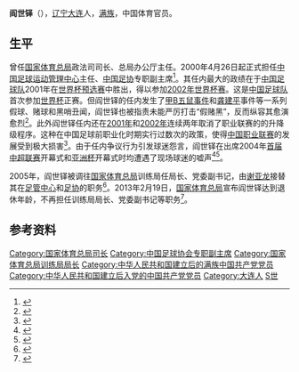 '''阎世铎'''（{{bd|1952年||CatIdx=Y}}），[[辽宁省|辽宁]][[大连市|大连]]人，[[满族|满族]]，中国体育官员。

== 生平 ==

曾任[[国家体育总局|国家体育总局]]政法司司长、总局办公厅主任。2000年4月26日起正式担任[[中国足球协会|中国足球运动管理中心]]主任、[[中国足球协会|中国足协]]专职副主席<ref>{{cite web|title=阎世铎|url=http://sports.sina.com.cn/star/yan_shiduo/|accessdate=2009-01-25|publisher=新浪|archive-url=https://web.archive.org/web/20050224050956/http://sports.sina.com.cn/star/yan_shiduo/|archive-date=2005年2月24日|dead-url=no}}</ref>。其任内最大的政绩在于[[中国国家足球队|中国足球队]]2001年在[[2002年世界杯外围赛_(亚洲区)|世界杯预选赛]]中胜出，得以参加[[2002年國際足協世界盃|2002年世界杯赛]]。这是[[中国国家足球队|中国足球队]]首次参加[[國際足協世界盃|世界杯]]正赛。但阎世铎的任内发生了[[甲B五鼠事件|甲B五鼠事件]]和[[龚建平|龚建平]]事件等一系列假球、赌球和黑哨丑闻，阎世铎也被指责未能严厉打击“假赌黑”，反而纵容其愈演愈烈<ref>{{cite news|title=足球扫黑风暴近尾声 阎世铎被指"最后大鱼"|publisher=扬子晚报|date=2010年10月2日|url=http://news.163.com/10/1002/04/6HVDPU8P0001124J.html|accessdate=2010-10-02|archive-url=https://web.archive.org/web/20101005044050/http://news.163.com/10/1002/04/6HVDPU8P0001124J.html|archive-date=2010年10月5日|dead-url=yes}}</ref>。此外阎世铎任内还在[[2001年中国足球甲级A组联赛|2001年]]和[[2002年中国足球甲级A组联赛|2002年]]连续两年取消了职业联赛的的升降级程序。这种在中国足球前职业化时期实行过数次的政策，使得[[中国足球联赛|中国职业联赛]]的发展受到极大损害<ref>{{cite news|title=取消升降级抽空联赛根本 足球管理者请尊重规律|publisher=搜狐|date=2013年7月22日|url=http://sports.sohu.com/20130722/n381977259.shtml|accessdate=2013-07-22|archive-date=2013-07-30|archive-url=https://web.archive.org/web/20130730125402/http://sports.sohu.com/20130722/n381977259.shtml|dead-url=no}}</ref>。由于任内争议行为引发球迷怨言，阎世铎在出席2004年[[2004年中国足球超级联赛|首届中超联赛]]开幕式和[[2004年亞足聯亞洲盃|亚洲杯]]开幕式时均遭遇了现场球迷的嘘声<ref>{{cite news|url=https://sports.sohu.com/2004/05/16/13/news220141349.shtml|title=中超联赛在嘘声中揭幕 阎世铎发言被起哄声淹没|work=[[青岛早报|青岛早报]]|date=2004-05-16|accessdate=2021-08-05|archive-date=2021-08-05|archive-url=https://web.archive.org/web/20210805132623/https://sports.sohu.com/2004/05/16/13/news220141349.shtml|dead-url=no}}</ref><ref>{{cite news|url=http://sports.sina.com.cn/s/2004-07-18/0151307200s.shtml|title=阎世铎一露面就遭遇尴尬 全场嘘声让嘉宾有点没面子|work=[[北京娱乐信报|北京娱乐信报]]|date=2004-07-18|accessdate=2021-08-05|archive-date=2021-08-05|archive-url=https://web.archive.org/web/20210805132621/http://sports.sina.com.cn/s/2004-07-18/0151307200s.shtml|dead-url=no}}</ref>。

2005年，阎世铎被调往[[国家体育总局|国家体育总局]]训练局任局长、党委副书记，由[[谢亚龙|谢亚龙]]接替其在[[中国足球协会|足管中心]]和[[中国足球协会|足协]]的职务<ref>{{cite news|title=谢亚龙接任足球运动管理中心主任职务|publisher=四川在线|date=2005年2月17日|url=http://www.scol.com.cn/sport/gnqt/20050217/2005217162957.htm|accessdate=2009-01-25|archive-date=2008-12-02|archive-url=https://web.archive.org/web/20081202000351/http://www.scol.com.cn/sport/gnqt/20050217/2005217162957.htm|dead-url=no}}</ref>。2013年2月19日，[[国家体育总局|国家体育总局]]宣布阎世铎达到退休年龄，不再担任训练局局长、党委副书记等职务<ref>{{cite news|title=总局发布多项目换掌门公告|publisher=新华社|date=2013年2月20日|url=http://news.xinhuanet.com/sports/2013-02/20/c_124365648.htm|accessdate=2013-02-20|deadurl=yes|archiveurl=https://web.archive.org/web/20130226000139/http://news.xinhuanet.com/sports/2013-02/20/c_124365648.htm|archivedate=2013年2月26日}}</ref>。

==参考资料==
{{reflist|2}}

{{DEFAULTSORT:Y}}
[[Category:国家体育总局司长|Category:国家体育总局司长]]
[[Category:中国足球协会专职副主席|Category:中国足球协会专职副主席]]
[[Category:国家体育总局训练局局长|Category:国家体育总局训练局局长]]
[[Category:中华人民共和国建立后的满族中国共产党党员|Category:中华人民共和国建立后的满族中国共产党党员]]
[[Category:中华人民共和国建立后入党的中国共产党党员|Category:中华人民共和国建立后入党的中国共产党党员]]
[[Category:大连人|Category:大连人]]
[[Category:閻姓|S世]]